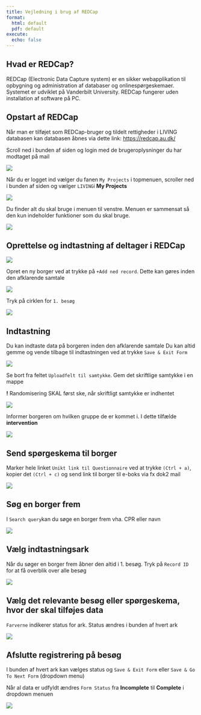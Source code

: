 ---
title: Vejledning i brug af REDCap
format: 
  html: default
  pdf: default
execute: 
  echo: false
---

## Hvad er REDCap?

REDCap (Electronic Data Capture system) er en sikker webapplikation til opbygning og administration af databaser og onlinespørgeskemaer. Systemet er udviklet på Vanderbilt University. REDCap fungerer uden installation af software på PC.

## Opstart af REDCap

Når man er tilføjet som REDCap-bruger og tildelt rettigheder i LIVING databasen kan databasen åbnes via dette link: <https://redcap.au.dk/>

Scroll ned i bunden af siden og login med de brugeroplysninger du har modtaget på mail

![](pics/redc2.PNG)

Når du er logget ind vælger du fanen `My Projects` i topmenuen, scroller ned i bunden af siden og vælger `LIVING`i **My Projects**

![](pics/redc3.PNG)

Du finder alt du skal bruge i menuen til venstre. Menuen er sammensat så den kun indeholder funktioner som du skal bruge.

![](pics/redc4.PNG)

## Oprettelse og indtastning af deltager i REDCap

![](pics/redc5.PNG)

Opret en ny borger ved at trykke på `+Add ned record`. Dette kan gøres inden den afklarende samtale

![](pics/redc6.PNG)

Tryk på cirklen for `1. besøg`

![](pics/redc7.PNG)

## Indtastning

Du kan indtaste data på borgeren inden den afklarende samtale Du kan altid gemme og vende tilbage til indtastningen ved at trykke `Save & Exit Form`

![](pics/redc8.PNG)

::: callout-warning
Se bort fra feltet `Uploadfelt til samtykke`. Gem det skriftlige samtykke i en mappe

**!** Randomisering SKAL først ske, når skriftligt samtykke er indhentet
:::

![](pics/redc14.PNG)

Informer borgeren om hvilken gruppe de er kommet i. I dette tilfælde **intervention**

![](pics/redc9.PNG)

## Send spørgeskema til borger

Marker hele linket `Unikt link til Questionnaire` ved at trykke `(Ctrl + a)`, kopier det `(Ctrl + c)` og send link til borger til e-boks via fx dok2 mail

![](pics/redc15.PNG)

## Søg en borger frem

I `Search query`kan du søge en borger frem vha. CPR eller navn

![](pics/redc10.PNG)

## Vælg indtastningsark

::: callout-warning
Når du søger en borger frem åbner den altid i 1. besøg. Tryk på `Record ID` for at få overblik over alle besøg
:::

![](pics/redc11.PNG)

## Vælg det relevante besøg eller spørgeskema, hvor der skal tilføjes data

`Farverne` indikerer status for ark. Status ændres i bunden af hvert ark

![](pics/redc12.PNG)

## Afslutte registrering på besøg

I bunden af hvert ark kan vælges status og `Save & Exit Form` eller `Save & Go To Next Form` (dropdown menu)

Når al data er udfyldt ændres `Form Status` fra **Incomplete** til **Complete** i dropdown menuen

![](pics/redc13.PNG)
